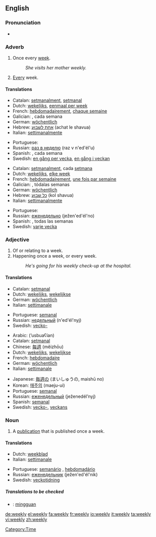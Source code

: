 ==English==

===Pronunciation===
*{{audio|en-us-weekly.ogg|Audio (US)}}

===Adverb===
{{en-adv|-}}

# Once every [[week]].
#:''She visits her mother weekly.''
# [[Every]] week.

====Translations====

{{trans-top|once every week}}
*Catalan: [[setmanalment]], [[setmanal]]
*Dutch: [[wekelijks]], [[eenmaal per week]]
*French: [[hebdomadairement]], [[chaque semaine]]
*Galician: {{trad|gl|semanalmente}}, cada semana
*German: [[wöchentlich]]
*Hebrew: [[אחת לשבוע]] (achat le shavua)
*Italian: [[settimanalmente]]
{{trans-mid}}
*Portuguese: {{trad|pt|semanalmente}}
*Russian: [[раз в неделю]] (raz v n'ed'él'u)
*Spanish: {{trad|es|semanalmente}}, cada semana
*Swedish: [[en gång per vecka]], [[en gång i veckan]]

{{trans-bottom}}

{{trans-top|every week}}
*Catalan: [[setmanalment]], cada [[setmana]]
*Dutch: [[wekelijks]], [[elke week]]
*French: [[hebdomadairement]], [[une fois par semaine]]
*Galician: {{trad|gl|semanalmente}}, tódalas semanas
*German: [[wöchentlich]]
*Hebrew: [[כל שבוע]]  (kol shavua)
*Italian: [[settimanalmente]]
{{trans-mid}}
*Portuguese: {{trad|pt|semanalmente}}
*Russian: [[еженедельно]] (ježen'ed'él'no)
*Spanish: {{trad|es|semanalmente}}, todas las semanas
*Swedish: [[varje vecka]]
{{trans-bottom}}

===Adjective===
{{en-adj|-}}

# Of or relating to a week.
# Happening once a week, or every week.
#:''He's going for his weekly check-up at the hospital.''

====Translations====

{{trans-top|of or relating to a week}}
*Catalan: [[setmanal]]
*Dutch: [[wekelijks]], [[wekelijkse]]
*German: [[wöchentlich]]
*Italian: [[settimanale]]
{{trans-mid}}
*Portuguese: [[semanal]]
*Russian: [[недельный]] (n'ed'él'nyj)
*Swedish: [[vecko-]]
{{trans-bottom}}

{{trans-top|happening once a week or every week}}
*Arabic: {{ARchar|[[اسبوعيا|أسبوعيًا]]}} (’usbuaʕían)
*Catalan: [[setmanal]]
*Chinese: [[每週]] (měizhōu)
*Dutch: [[wekelijks]], [[wekelijkse]]
*French: [[hebdomadaire]]
*German: [[wöchentlich]]
*Italian: [[settimanale]]
{{trans-mid}}
*Japanese: [[毎週]]の (まいしゅうの, maishū no)
*Korean: [[매주|매주의]] (maeju-ui)
*Portuguese: [[semanal]]
*Russian: [[еженедельный]] (ježenedél’nyj)
*Spanish: [[semanal]]
*Swedish: [[vecko-]], [[veckans]]
{{trans-bottom}}

===Noun===
{{en-noun|weekl|ies}}

# A [[publication]] that is published once a week.

====Translations====
{{top}}
*Dutch: [[weekblad]] {{n}}
*Italian: [[settimanale]] {{m}}
{{mid}}
*Portuguese: [[semanário]] {{m}}, [[hebdomadário]] {{m}}
*Russian: [[еженедельник]] (ježen'ed'él'nik) {{m}}
*Swedish: [[veckotidning]] {{c}}
{{bottom}}

=====Translations to be checked=====
<!--Remove this section once all of the translations below have been moved into the tables above.-->
{{checktrans}}
*{{ttbc|Indonesian}}: [[minggu|mingguan]]

[[Category:Time]]

[[de:weekly]]
[[el:weekly]]
[[fa:weekly]]
[[fr:weekly]]
[[io:weekly]]
[[it:weekly]]
[[ta:weekly]]
[[vi:weekly]]
[[zh:weekly]]